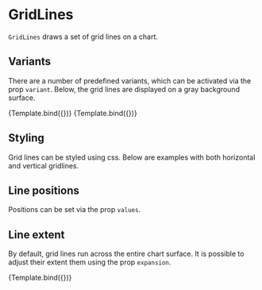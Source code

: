 
# GridLines

<Meta title="Core/Components/GridLines" />

`GridLines` draws a set of grid lines on a chart.

<ArgsTable of={GridLines} />

## Variants

There are a number of predefined variants, which can be activated via the prop `variant`. Below, the grid lines are displayed on a gray background surface.

<Canvas>
    <Story
        name="grid x"
        args={{
            variant: 'x',
            values: 5,
        }}
        component={GridLines}
        decorators={[DivChartDecorator]}
    >
        {Template.bind({})}
    </Story>
    <Story
        name="grid y"
        args={{
            variant: 'y',
            values: 5,
        }}
        component={GridLines}
        decorators={[DivChartDecorator]}
    >
        {Template.bind({})}
    </Story>
</Canvas>

## Styling

Grid lines can be styled using css. Below are examples with both horizontal and vertical gridlines.

<Canvas>
    <Story
        name="dashed grid lines"
        args={{}}
        component={GridLines}
        decorators={[DivChartDecorator]}
    >
        <GridLines variant="y" values={4} style={{ strokeDasharray: '4 4', stroke: '#555555' }} />
        <GridLines variant="x" values={5} style={{ strokeDasharray: '4 4', stroke: '#555555' }} />
    </Story>
    <Story name="negative lines" args={{}} component={GridLines} decorators={[DivChartDecorator]}>
        <GridLines variant="y" values={5} style={{ strokeWidth: 2, stroke: '#ffffff' }} />
        <GridLines variant="x" values={8} style={{ strokeWidth: 2, stroke: '#ffffff' }} />
    </Story>
</Canvas>

## Line positions

Positions can be set via the prop `values`.

<Canvas>
    <Story name="custom positions" args={{}} component={GridLines} decorators={[DivChartDecorator]}>
        <GridLines
            variant="y"
            values={[0, 10, 20, 50, 80, 90, 100]}
            style={{ stroke: '#777777' }}
        />
        <GridLines variant="x" values={[0, 65, 85, 95, 100]} style={{ stroke: '#777777' }} />
    </Story>
</Canvas>

## Line extent

By default, grid lines run across the entire chart surface. It is possible to adjust their extent them using the prop `expansion`.

<Canvas>
    <Story
        name="line extent"
        args={{
            values: 5,
            expansion: [10, 25],
            style: { stroke: '#555555' },
        }}
        component={GridLines}
        decorators={[DivChartDecorator]}
    >
        {Template.bind({})}
    </Story>
</Canvas>

